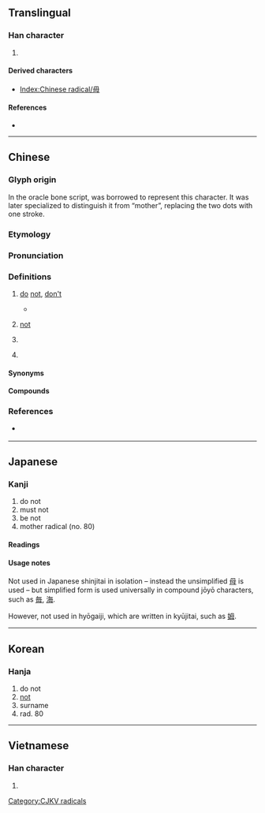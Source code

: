 {{also|母}}
{{character info/new}}
==Translingual==
{{stroke order|type=animate}}

===Han character===
{{Han char|rn=80|rad=毋|as=00|sn=4|four=77500|canj=WJ}}

# {{mul-kangxi radical-def}}

====Derived characters====
* [[Index:Chinese radical/毋]]

====References====
* {{Han ref|kx=0588.230|dkj=16721|dj=0980.290|hdz=42380.010|uh=6BCB|ud=27595|bh=A4F0|bd=42224}}

----

==Chinese==
{{zh-forms|alt=不-vernacular Hakka and Min Nan,唔-vernacular Hakka and Min Nan,伓-vernacular Min Nan,呣-vernacular Min Nan}}

===Glyph origin===
{{Han etyl}}
In the oracle bone script, {{zh-l|*母|mother}} was borrowed to represent this character. It was later specialized to distinguish it from “mother”, replacing the two dots with one stroke.

===Etymology===
{{rfe|zh|related to 無?}}

===Pronunciation===
{{zh-pron
|m=wú
|m-s=
|c=mou4
|c-t=
|g=
|h=pfs=mù/m̀;gd=vu2/m2
|h_note=Sixian: mù - literary; m̀ - vernacular
Meixian: vu2 - literary; m2 - vernacular
|j=
|mb=
|md=
|mn=bû/m̄
|mn_note=bû - literary; m̄ - vernacular
|mn-t=bho5
|w=
|x=
|mc=y
|oc=y
|cat=adv,v,pn
}}
{{attention|zh|Teochew?}}

===Definitions===
{{zh-hanzi}}

# {{lb|zh|literary}} [[do]] [[not]], [[don't]]
#* {{zh-x|宜 未 雨 而 綢繆，毋 臨 渴 而 掘 井。|It is proper to bind [the window] tightly when it is not yet raining. Do not dig a well when you are about to be thirsty. (I.e., one should prepare before it is too late. See {{zh-l|未雨綢繆}} and {{zh-l|臨渴掘井}}.)|ref={{w2|zh|朱柏廬治家格言|朱子家訓}} ([[s:zh:朱子家訓|The Familial Rules of Zhuzi]])|CL}}
# {{lb|zh|literary|or|Hakka|Hokkien}} [[not]]
#: {{zh-x|我 毋 捌字。|I'm illiterate (literally: I '''don't''' know characters)|MN}}
# {{lb|zh|literary}} {{zh-alt-form|無|to not have}}
# {{surname|lang=zh}}

====Synonyms====
{{zh-dial|不}}

====Compounds====
{{zh-der|將毋|四毋|巨毋霸|寧缺毋濫|少安毋躁|毋翼而飛|毋望之禍|毋枉毋縱|毋乃|毋望之福|毋須|毋忘在莒|毋庸|毋得|毋庸置疑|毋寧}}

===References===
* {{q|Min Nan}} {{thcwd|818|毋}}

----

==Japanese==

===Kanji===
{{ja-kanji|grade=|rs=毋00}}

# do not
# must not
# be not
# mother radical (no. 80)

====Readings====
{{ja-readings
|on=ぶ, む
|kun=な-い, なか-れ
}}

====Usage notes====
Not used in Japanese shinjitai in isolation – instead the unsimplified [[母]] is used – but simplified form is used universally in compound jōyō characters, such as [[毎]], [[海]].

However, not used in hyōgaiji, which are written in kyūjitai, such as [[姆]].

----

==Korean==

===Hanja===
{{ko-hanja|hangeul=무|eumhun=|rv=mu|mr=mu|y=mu}}

# do not
# [[not]]
# surname
# rad. 80

----

==Vietnamese==

===Han character===
{{vi-hantu|[[vô]]|rs=毋00}}

# {{defn|lang=vi|sort=毋00}}

[[Category:CJKV radicals]]